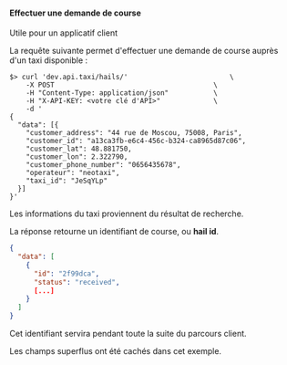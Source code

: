 #### Effectuer une demande de course

<SideNote>
Utile pour un applicatif client
</SideNote>

La requête suivante permet d'effectuer une demande de course auprès d'un taxi disponible :


```shell
$> curl 'dev.api.taxi/hails/'                         \
    -X POST                                       \
    -H "Content-Type: application/json"           \
    -H "X-API-KEY: <votre clé d'API>"             \
    -d '
{
  "data": [{
    "customer_address": "44 rue de Moscou, 75008, Paris",
    "customer_id": "a13ca3fb-e6c4-456c-b324-ca8965d87c06",
    "customer_lat": 48.881750,
    "customer_lon": 2.322790,
    "customer_phone_number": "0656435678",
    "operateur": "neotaxi",
    "taxi_id": "JeSqYLp"
  }]
}'
```

Les informations du taxi proviennent du résultat de recherche.

La réponse retourne un identifiant de course, ou **hail id**.

```json
{
  "data": [
    {
      "id": "2f99dca",
      "status": "received",
      [...]
    }
  ]
}
```

Cet identifiant servira pendant toute la suite du parcours client.

<SideNote>
Les champs superflus ont été cachés dans cet exemple.
</SideNote>
